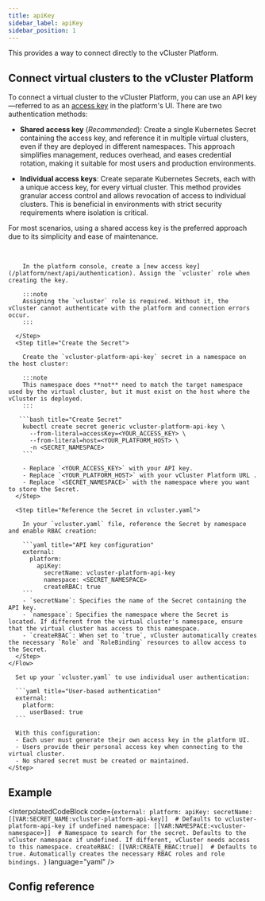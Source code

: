 ```yaml
---
title: apiKey
sidebar_label: apiKey
sidebar_position: 1
---
```





<ProAdmonition/>

<!--vale off-->

This provides a way to connect directly to the vCluster Platform.

## Connect virtual clusters to the vCluster Platform 

To connect a virtual cluster to the vCluster Platform, you can use an API key—referred to as an [access key](/platform/next/api/authentication) in the platform's UI. There are two authentication methods:

- **Shared access key** (_Recommended_): Create a single Kubernetes Secret containing the access key, and reference it in multiple virtual clusters, even if they are deployed in different namespaces. This approach simplifies management, reduces overhead, and eases credential rotation, making it suitable for most users and production environments.

- **Individual access keys**: Create separate Kubernetes Secrets, each with a unique access key, for every virtual cluster. This method provides granular access control and allows revocation of access to individual clusters. This is beneficial in environments with strict security requirements where isolation is critical.

For most scenarios, using a shared access key is the preferred approach due to its simplicity and ease of maintenance.

<br />

<Tabs>
  <TabItem value="shared" label="Shared access key" default>
    <Flow>
      <Step title="Create the API Key">
        
        In the platform console, create a [new access key](/platform/next/api/authentication). Assign the `vcluster` role when creating the key.
        
        :::note
        Assigning the `vcluster` role is required. Without it, the vCluster cannot authenticate with the platform and connection errors occur.
        :::

      </Step>
      <Step title="Create the Secret">
        
        Create the `vcluster-platform-api-key` secret in a namespace on the host cluster: 
        
        :::note
        This namespace does **not** need to match the target namespace used by the virtual cluster, but it must exist on the host where the vCluster is deployed.
        :::

       ```bash title="Create Secret"
        kubectl create secret generic vcluster-platform-api-key \
          --from-literal=accessKey=<YOUR_ACCESS_KEY> \
          --from-literal=host=<YOUR_PLATFORM_HOST> \
          -n <SECRET_NAMESPACE>
        ```
        
        - Replace `<YOUR_ACCESS_KEY>` with your API key.
        - Replace `<YOUR_PLATFORM_HOST>` with your vCluster Platform URL .
        - Replace `<SECRET_NAMESPACE>` with the namespace where you want to store the Secret.
      </Step>
      
      <Step title="Reference the Secret in vcluster.yaml">
        
        In your `vcluster.yaml` file, reference the Secret by namespace and enable RBAC creation:
        
        ```yaml title="API key configuration"
        external:
          platform:
            apiKey:
              secretName: vcluster-platform-api-key
              namespace: <SECRET_NAMESPACE>
              createRBAC: true
        ```
        - `secretName`: Specifies the name of the Secret containing the API key.
        - `namespace`: Specifies the namespace where the Secret is located. If different from the virtual cluster's namespace, ensure that the virtual cluster has access to this namespace.
        - `createRBAC`: When set to `true`, vCluster automatically creates the necessary `Role` and `RoleBinding` resources to allow access to the Secret.
      </Step>
    </Flow>
  </TabItem>
  
  <TabItem value="individual" label="Individual user access">
    <Step title="Configure vcluster.yaml">
      
      Set up your `vcluster.yaml` to use individual user authentication:
      
      ```yaml title="User-based authentication"
      external:
        platform:
          userBased: true
      ```
      
      With this configuration:
      - Each user must generate their own access key in the platform UI.
      - Users provide their personal access key when connecting to the virtual cluster.
      - No shared secret must be created or maintained.
    </Step>
  </TabItem>
</Tabs>

## Example

<!-- vale off -->
<InterpolatedCodeBlock
  code={`external:
  platform:
    apiKey:
      secretName: [[VAR:SECRET_NAME:vcluster-platform-api-key]]  # Defaults to vcluster-platform-api-key if undefined
      namespace: [[VAR:NAMESPACE:<vcluster-namespace>]]  # Namespace to search for the secret. Defaults to the vCluster namespace if undefined. If different, vCluster needs access to this namespace.
      createRBAC: [[VAR:CREATE_RBAC:true]]  # Defaults to true. Automatically creates the necessary RBAC roles and role bindings.
`}
  language="yaml"
/>

## Config reference

<ApiKey />
